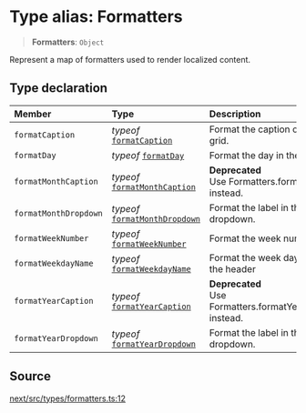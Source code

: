 # Type alias: Formatters

> **Formatters**: `Object`

Represent a map of formatters used to render localized content.

## Type declaration

| Member | Type | Description |
| :------ | :------ | :------ |
| `formatCaption` | *typeof* [`formatCaption`](/api/next/functions/formatCaption.mdx) | Format the caption of a month grid. |
| `formatDay` | *typeof* [`formatDay`](/api/next/functions/formatDay.mdx) | Format the day in the day cell. |
| `formatMonthCaption` | *typeof* [`formatMonthCaption`](/api/next/functions/formatMonthCaption.mdx) | **Deprecated**<br />Use Formatters.formatCaption instead. |
| `formatMonthDropdown` | *typeof* [`formatMonthDropdown`](/api/next/functions/formatMonthDropdown.mdx) | Format the label in the month dropdown. |
| `formatWeekNumber` | *typeof* [`formatWeekNumber`](/api/next/functions/formatWeekNumber.mdx) | Format the week number. |
| `formatWeekdayName` | *typeof* [`formatWeekdayName`](/api/next/functions/formatWeekdayName.mdx) | Format the week day name in the header |
| `formatYearCaption` | *typeof* [`formatYearCaption`](/api/next/functions/formatYearCaption.mdx) | **Deprecated**<br />Use Formatters.formatYearDropdown instead. |
| `formatYearDropdown` | *typeof* [`formatYearDropdown`](/api/next/functions/formatYearDropdown.mdx) | Format the label in the year dropdown. |

## Source

[next/src/types/formatters.ts:12](https://github.com/gpbl/react-day-picker/blob/86f49ff11/next/src/types/formatters.ts#L12)
